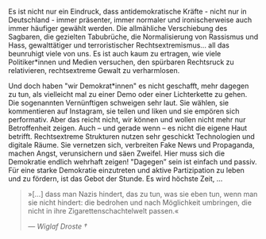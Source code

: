 Es ist nicht nur ein Eindruck, dass antidemokratische Kräfte - nicht nur in Deutschland - immer präsenter, immer normaler und ironischerweise auch immer häufiger gewählt werden. Die allmähliche Verschiebung des Sagbaren, die gezielten Tabubrüche, die Normalisierung von Rassismus und Hass, gewalttätiger und terroristischer Rechtsextremismus... all das beunruhigt viele von uns. Es ist auch kaum zu ertragen, wie viele Politiker\*innen und Medien versuchen, den spürbaren Rechtsruck zu relativieren, rechtsextreme Gewalt zu verharmlosen.

Und doch haben "wir Demokrat\*innen" es nicht geschafft, mehr dagegen zu tun, als vielleicht mal zu einer Demo oder einer Lichterkette zu gehen. Die sogenannten Vernünftigen schweigen sehr laut. Sie wählen, sie kommentieren auf Instagram, sie teilen und liken und sie empören sich performativ. Aber das reicht nicht, wir können und wollen nicht mehr nur Betroffenheit zeigen. Auch – und gerade wenn – es nicht die eigene Haut betrifft. Rechtsextreme Strukturen nutzen sehr geschickt Technologien und digitale Räume. Sie vernetzen sich, verbreiten Fake News und Propaganda, machen Angst, verunsichern und säen Zweifel. Hier muss sich die Demokratie endlich wehrhaft zeigen! "Dagegen” sein ist einfach und passiv. Für eine starke Demokratie einzutreten und aktive Partizipation zu leben und zu fördern, ist das Gebot der Stunde. Es wird höchste Zeit, …

> »\[…\] dass man Nazis hindert, das zu tun, was sie eben tun, wenn man sie nicht hindert: die bedrohen und nach Möglichkeit umbringen, die nicht in ihre Zigarettenschachtelwelt passen.«
>
> _— Wiglaf Droste †_
